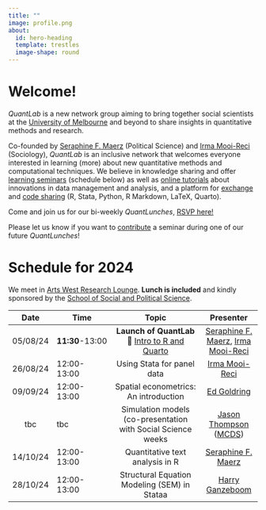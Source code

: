 ```yaml
---
title: ""
image: profile.png
about:
  id: hero-heading
  template: trestles
  image-shape: round
---
```


::: {#hero-heading}
# Welcome!

*QuantLab* is a new network group aiming to bring together social scientists at the [University of Melbourne](https://arts.unimelb.edu.au/school-of-social-and-political-sciences) and beyond to share insights in quantitative methods and research.

Co-founded by [Seraphine F. Maerz](https://seraphinem.github.io) (Political Science) and [Irma Mooi-Reci](https://irmamooireci.com/) (Sociology), *QuantLab* is an inclusive network that welcomes everyone interested in learning (more) about new quantitative methods and computational techniques. We believe in knowledge sharing and offer [learning seminars]() (schedule below) as well as [online tutorials](blog.qmd) about innovations in data management and analysis, and a platform for [exchange](https://github.com/quantilab/sharezone/issues) and [code sharing](https://github.com/quantilab/sharezone) (R, Stata, Python, R Markdown, LaTeX, Quarto).

Come and join us for our bi-weekly *QuantLunches*, [RSVP here!](mailto:seraphine.maerz@unimelb.edu.au) 

Please let us know if you want to [contribute](https://github.com/quantilab/sharezone/issues/1) a seminar during one of our future *QuantLunches*!
:::

# Schedule for 2024 {#sec-schedule}

We meet in [Arts West Research Lounge](https://link.mazemap.com/C7N0Gq3W). **Lunch is included** and kindly sponsored by the [School of Social and Political Science](https://arts.unimelb.edu.au/school-of-social-and-political-sciences).

|   Date   | Time            |                                         Topic                                          |                          Presenter                           |
|:-------:|-----------|:--------------------------------:|:----------------:|
| 05/08/24 | **11:30**-13:00 | **Launch of QuantLab** **🎉** [Intro to R and Quarto ](blog/tutorial3/index.qmd) |               [Seraphine F. Maerz](https://seraphinem.github.io), [Irma Mooi-Reci](https://irmamooireci.com/)              |
| 26/08/24 | 12:00-13:00     |                   Using Stata for panel data                   |                        [Irma Mooi-Reci](https://irmamooireci.com/)                        |
| 09/09/24 | 12:00-13:00     |       Spatial econometrics: An introduction       |                [Ed Goldring](https://www.edwardgoldring.com/)                |
|   tbc    | tbc             | Simulation models (co-presentation with Social Science weeks  | [Jason Thompson](https://findanexpert.unimelb.edu.au/profile/769805-jason-thompson) ([MCDS](https://science.unimelb.edu.au/mcds)) |
| 14/10/24 | 12:00-13:00     |                Quantitative text analysis in R               |                      [Seraphine F. Maerz](https://seraphinem.github.io)                     |
| 28/10/24 | 12:00-13:00     |          Structural Equation Modeling (SEM) in Stataa           |                       [Harry Ganzeboom](http://www.harryganzeboom.nl/index.htm)                        |
